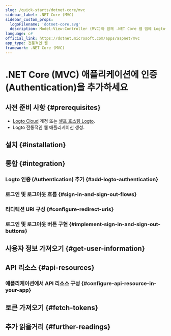 ```yaml
---
slug: /quick-starts/dotnet-core/mvc
sidebar_label: .NET Core (MVC)
sidebar_custom_props:
  logoFilename: 'dotnet-core.svg'
  description: Model-View-Controller (MVC)와 함께 .NET Core 웹 앱에 Logto를 통합하세요.
language: c#
official_link: https://dotnet.microsoft.com/apps/aspnet/mvc
app_type: 전통적인 웹
framework: .NET Core (MVC)
---
```




# .NET Core (MVC) 애플리케이션에 인증 (Authentication)을 추가하세요

<GuideTip />

## 사전 준비 사항 \{#prerequisites}

- [Logto Cloud](https://cloud.logto.io) 계정 또는 [셀프 호스팅 Logto](/introduction/set-up-logto-oss).
- Logto 전통적인 웹 애플리케이션 생성.

## 설치 \{#installation}

<Installation />

## 통합 \{#integration}

### Logto 인증 (Authentication) 추가 \{#add-logto-authentication}

<AddAuthentication />

### 로그인 및 로그아웃 흐름 \{#sign-in-and-sign-out-flows}

<SignInAndSignOutFlows />

### 리디렉션 URI 구성 \{#configure-redirect-uris}

<ConfigureRedirectUris />

### 로그인 및 로그아웃 버튼 구현 \{#implement-sign-in-and-sign-out-buttons}

<ImplementButtons />

<Checkpoint />

## 사용자 정보 가져오기 \{#get-user-information}

<GetUserInformation />

## API 리소스 \{#api-resources}

<ApiResourcesDescription />

### 애플리케이션에서 API 리소스 구성 \{#configure-api-resource-in-your-app}

<ConfigureApiResources />

## 토큰 가져오기 \{#fetch-tokens}

<FetchTokens />

## 추가 읽을거리 \{#further-readings}

<FurtherReadings />
